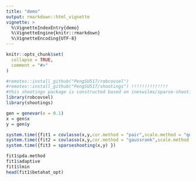 ```yaml
---
title: "demo"
output: rmarkdown::html_vignette
vignette: >
  %\VignetteIndexEntry{demo}
  %\VignetteEngine{knitr::rmarkdown}
  %\VignetteEncoding{UTF-8}
---
```


```r
knitr::opts_chunk$set(
  collapse = TRUE,
  comment = "#>"
)
```

```r
#remotes::install_github("PengSU517/robcovsel")
#remotes::install_github("PengSU517/shootings") !!!!!!!!!!!!!!
#this shootings package is constructed based on ineswilms/sparse-shooting-S
library(robcovsel)
library(shootings)
```

```r
gen = genevar(e = 0.1)
x = gen$x
y = gen$y
```

```r
system.time({fit1 = covlasso(x,y,cor.method = "pair",scale.method = "qn")})  
system.time({fit2 = covlasso(x,y,cor.method = "gaussrank",scale.method = "qn")})
system.time({fit3 = sparseshooting(x,y) })

fit1$pda.method
fit1$adaptive
fit1$lmin
head(fit1$betahat_opt)
```


